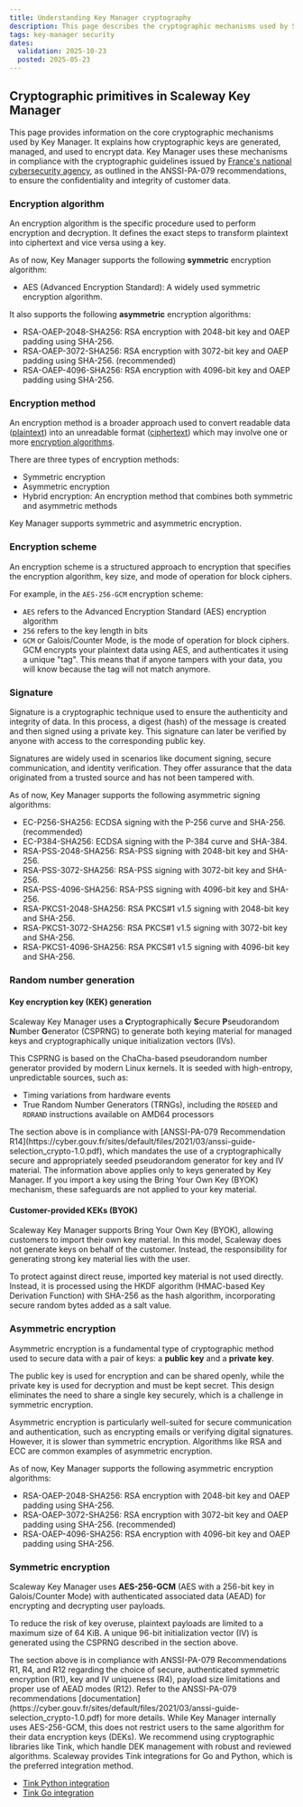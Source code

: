 ```yaml
---
title: Understanding Key Manager cryptography
description: This page describes the cryptographic mechanisms used by Scaleway Key Manager, in accordance with ANSSI-PA-079 recommendations.
tags: key-manager security
dates:
  validation: 2025-10-23
  posted: 2025-05-23
---
```


## Cryptographic primitives in Scaleway Key Manager

This page provides information on the core cryptographic mechanisms used by Key Manager. It explains how cryptographic keys are generated, managed, and used to encrypt data. Key Manager uses these mechanisms in compliance with the cryptographic guidelines issued by [France's national cybersecurity agency](https://cyber.gouv.fr/), as outlined in the ANSSI-PA-079 recommendations, to ensure the confidentiality and integrity of customer data.

### Encryption algorithm

An encryption algorithm is the specific procedure used to perform encryption and decryption. It defines the exact steps to transform plaintext into ciphertext and vice versa using a key.

As of now, Key Manager supports the following **symmetric** encryption algorithm:

- AES (Advanced Encryption Standard): A widely used symmetric encryption algorithm.

It also supports the following **asymmetric** encryption algorithms:

- RSA-OAEP-2048-SHA256: RSA encryption with 2048-bit key and OAEP padding using SHA-256.
- RSA-OAEP-3072-SHA256: RSA encryption with 3072-bit key and OAEP padding using SHA-256. (recommended)
- RSA-OAEP-4096-SHA256: RSA encryption with 4096-bit key and OAEP padding using SHA-256.

### Encryption method

An encryption method is a broader approach used to convert readable data ([plaintext](/key-manager/concepts/#plaintext)) into an unreadable format ([ciphertext](/key-manager/concepts/#ciphertext)) which may involve one or more [encryption algorithms](#encryption-algorithm).

There are three types of encryption methods:

- Symmetric encryption
- Asymmetric encryption
- Hybrid encryption: An encryption method that combines both symmetric and asymmetric methods

Key Manager supports symmetric and asymmetric encryption.

### Encryption scheme

An encryption scheme is a structured approach to encryption that specifies the encryption algorithm, key size, and mode of operation for block ciphers.

For example, in the `AES-256-GCM` encryption scheme:

- `AES` refers to the Advanced Encryption Standard (AES) encryption algorithm
- `256` refers to the key length in bits
- `GCM` or Galois/Counter Mode, is the mode of operation for block ciphers. GCM encrypts your plaintext data using AES, and authenticates it using a unique "tag". This means that if anyone tampers with your data, you will know because the tag will not match anymore.

### Signature

Signature is a cryptographic technique used to ensure the authenticity and integrity of data. In this process, a digest (hash) of the message is created and then signed using a private key. This signature can later be verified by anyone with access to the corresponding public key.

Signatures are widely used in scenarios like document signing, secure communication, and identity verification. They offer assurance that the data originated from a trusted source and has not been tampered with.

As of now, Key Manager supports the following asymmetric signing algorithms:

- EC-P256-SHA256: ECDSA signing with the P-256 curve and SHA-256. (recommended)
- EC-P384-SHA256: ECDSA signing with the P-384 curve and SHA-384.
- RSA-PSS-2048-SHA256: RSA-PSS signing with 2048-bit key and SHA-256.
- RSA-PSS-3072-SHA256: RSA-PSS signing with 3072-bit key and SHA-256.
- RSA-PSS-4096-SHA256: RSA-PSS signing with 4096-bit key and SHA-256.
- RSA-PKCS1-2048-SHA256: RSA PKCS#1 v1.5 signing with 2048-bit key and SHA-256.
- RSA-PKCS1-3072-SHA256: RSA PKCS#1 v1.5 signing with 3072-bit key and SHA-256.
- RSA-PKCS1-4096-SHA256: RSA PKCS#1 v1.5 signing with 4096-bit key and SHA-256.

### Random number generation

#### Key encryption key (KEK) generation

Scaleway Key Manager uses a **C**ryptographically **S**ecure **P**seudorandom **N**umber **G**enerator (CSPRNG) to generate both keying material for managed keys and cryptographically unique initialization vectors (IVs).

This CSPRNG is based on the ChaCha-based pseudorandom number generator provided by modern Linux kernels. It is seeded with high-entropy, unpredictable sources, such as:

- Timing variations from hardware events
- True Random Number Generators (TRNGs), including the `RDSEED` and `RDRAND` instructions available on AMD64 processors

<Message type="note">
 The section above is in compliance with [ANSSI-PA-079 Recommendation R14](https://cyber.gouv.fr/sites/default/files/2021/03/anssi-guide-selection_crypto-1.0.pdf), which mandates the use of a cryptographically secure and appropriately seeded pseudorandom generator for key and IV material.
</Message>

<Message type="important">
 The information above applies only to keys generated by Key Manager. If you import a key using the Bring Your Own Key (BYOK) mechanism, these safeguards are not applied to your key material.
</Message>


#### Customer-provided KEKs (BYOK)

Scaleway Key Manager supports Bring Your Own Key (BYOK), allowing customers to import their own key material. In this model, Scaleway does not generate keys on behalf of the customer. Instead, the responsibility for generating strong key material lies with the user.

To protect against direct reuse, imported key material is not used directly. Instead, it is processed using the HKDF algorithm (HMAC-based Key Derivation Function) with SHA-256 as the hash algorithm, incorporating secure random bytes added as a salt value.

### Asymmetric encryption

Asymmetric encryption is a fundamental type of cryptographic method used to secure data with a pair of keys: a **public key** and a **private key**.

The public key is used for encryption and can be shared openly, while the private key is used for decryption and must be kept secret. This design eliminates the need to share a single key securely, which is a challenge in symmetric encryption.

Asymmetric encryption is particularly well-suited for secure communication and authentication, such as encrypting emails or verifying digital signatures. However, it is slower than symmetric encryption. Algorithms like RSA and ECC are common examples of asymmetric encryption.

As of now, Key Manager supports the following asymmetric encryption algorithms:

- RSA-OAEP-2048-SHA256: RSA encryption with 2048-bit key and OAEP padding using SHA-256.
- RSA-OAEP-3072-SHA256: RSA encryption with 3072-bit key and OAEP padding using SHA-256. (recommended)
- RSA-OAEP-4096-SHA256: RSA encryption with 4096-bit key and OAEP padding using SHA-256.

### Symmetric encryption

Scaleway Key Manager uses **AES-256-GCM** (AES with a 256-bit key in Galois/Counter Mode) with authenticated associated data (AEAD) for encrypting and decrypting user payloads.

To reduce the risk of key overuse, plaintext payloads are limited to a maximum size of 64 KiB. A unique 96-bit initialization vector (IV) is generated using the CSPRNG described in the section above.

<Message type="note">
  The section above is in compliance with ANSSI-PA-079 Recommendations R1, R4, and R12 regarding the choice of secure, authenticated symmetric encryption (R1), key and IV uniqueness (R4), payload size limitations and proper use of AEAD modes (R12). Refer to the ANSSI-PA-079 recommendations [documentation](https://cyber.gouv.fr/sites/default/files/2021/03/anssi-guide-selection_crypto-1.0.pdf) for more details.
</Message>

<Message type="important">
 While Key Manager internally uses AES-256-GCM, this does not restrict users to the same algorithm for their data encryption keys (DEKs).
  We recommend using cryptographic libraries like Tink, which handle DEK management with robust and reviewed algorithms.
  Scaleway provides Tink integrations for Go and Python, which is the preferred integration method.

   - [Tink Python integration](https://github.com/scaleway/tink-py-scwkms)
   - [Tink Go integration](https://github.com/scaleway/tink-go-scwkms)
</Message>